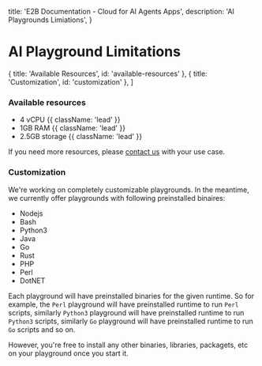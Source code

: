   title: 'E2B Documentation - Cloud for AI Agents Apps',
  description: 'AI Playgrounds Limiations',
}


# AI Playground Limitations

  { title: 'Available Resources', id: 'available-resources' },
  { title: 'Customization', id: 'customization' },
]

### Available resources
- 4 vCPU {{ className: 'lead' }}
- 1GB RAM {{ className: 'lead' }}
- 2.5GB storage {{ className: 'lead' }}

If you need more resources, please [contact us](mailto:hello@e2b.dev) with your use case.

### Customization
We're working on completely customizable playgrounds. In the meantime,
we currently offer playgrounds with following preinstalled binaires:
- Nodejs
- Bash
- Python3
- Java
- Go
- Rust
- PHP
- Perl
- DotNET

Each playground will have preinstalled binaries for the given runtime. So for example, the `Perl` playground will have preinstalled runtime to run `Perl` scripts, similarly `Python3` playground will have preinstalled runtime to run `Python3` scripts,
similarly `Go` playground will have preinstalled runtime to run `Go` scripts and so on.

However, you're free to install any other binaries, libraries, packagets, etc on your playground once you start it.
